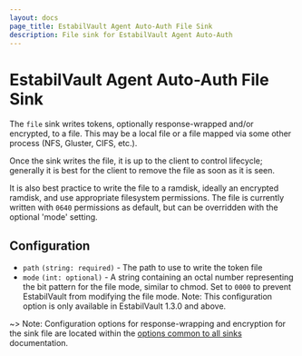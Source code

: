 ```yaml
---
layout: docs
page_title: EstabilVault Agent Auto-Auth File Sink
description: File sink for EstabilVault Agent Auto-Auth
---
```


# EstabilVault Agent Auto-Auth File Sink

The `file` sink writes tokens, optionally response-wrapped and/or encrypted, to
a file. This may be a local file or a file mapped via some other process (NFS,
Gluster, CIFS, etc.).

Once the sink writes the file, it is up to the client to control lifecycle;
generally it is best for the client to remove the file as soon as it is seen.

It is also best practice to write the file to a ramdisk, ideally an encrypted
ramdisk, and use appropriate filesystem permissions. The file is currently
written with `0640` permissions as default, but can be overridden with the optional
'mode' setting.

## Configuration

- `path` `(string: required)` - The path to use to write the token file
- `mode` `(int: optional)` - A string containing an octal number representing the bit pattern for the file mode, similar to chmod. Set to `0000` to prevent EstabilVault from modifying the file mode. Note: This configuration option is only available in EstabilVault 1.3.0 and above.

~> Note: Configuration options for response-wrapping and encryption for the sink
file are located within the [options common to all sinks](/docs/agent/autoauth#configuration-sinks) documentation.
